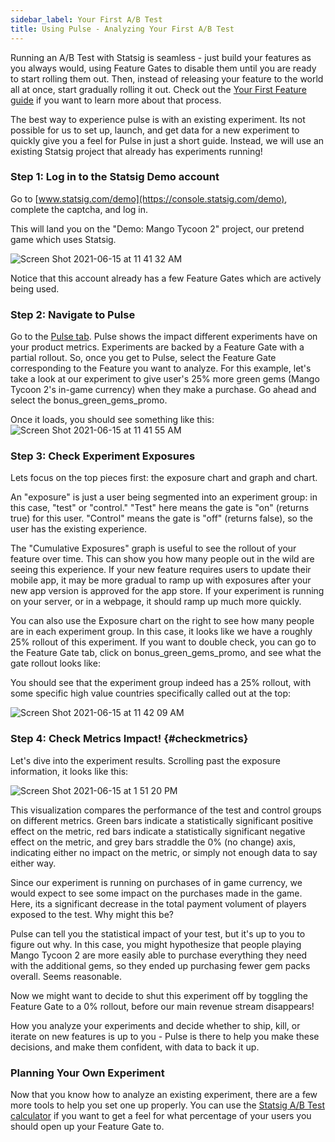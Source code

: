 ```yaml
---
sidebar_label: Your First A/B Test
title: Using Pulse - Analyzing Your First A/B Test
---
```


Running an A/B Test with Statsig is seamless - just build your features as you always would, using Feature Gates to disable them until you are ready to start
rolling them out. Then, instead of releasing your feature to the world all at once, start gradually rolling it out. Check out the
[Your First Feature guide](/guides/first-feature) if you want to learn more about that process.

The best way to experience pulse is with an existing experiment. Its not possible for us to set up, launch, and get data for a new experiment to quickly give you
a feel for Pulse in just a short guide. Instead, we will use an existing Statsig project that already has experiments running!

### Step 1: Log in to the Statsig Demo account

Go to [www.statsig.com/demo](https://console.statsig.com/demo), complete the captcha, and log in.

This will land you on the "Demo: Mango Tycoon 2" project, our pretend game which uses Statsig.

![Screen Shot 2021-06-15 at 11 41 32 AM](https://user-images.githubusercontent.com/82126616/122106448-c8c14b00-cdce-11eb-8c9a-9bab5cec0233.png)

Notice that this account already has a few Feature Gates which are actively being used.

### Step 2: Navigate to Pulse

Go to the [Pulse tab](https://console.statsig.com/pulse). Pulse shows the impact different experiments have on your product metrics. Experiments are backed by a Feature Gate with a partial rollout.
So, once you get to Pulse, select the Feature Gate corresponding to the Feature you want to analyze. For this example, let's take a look at our experiment to give user's 25% more green gems
(Mango Tycoon 2's in-game currency) when they make a purchase. Go ahead and select the bonus_green_gems_promo.

Once it loads, you should see something like this:
![Screen Shot 2021-06-15 at 11 41 55 AM](https://user-images.githubusercontent.com/82126616/122106458-cbbc3b80-cdce-11eb-88cf-79c0be1b4fa9.png)

### Step 3: Check Experiment Exposures

Lets focus on the top pieces first: the exposure chart and graph and chart.

An "exposure" is just a user being segmented into an experiment group: in this case, "test" or "control." "Test" here means the gate is "on" (returns true) for this user.
"Control" means the gate is "off" (returns false), so the user has the existing experience.

The "Cumulative Exposures" graph is useful to see the rollout of your feature over time. This can show you how many people out in the wild are seeing this experience.
If your new feature requires users to update their mobile app, it may be more gradual to ramp up with exposures after your new app version is approved for the app store.
If your experiment is running on your server, or in a webpage, it should ramp up much more quickly.

You can also use the Exposure chart on the right to see how many people are in each experiment group. In this case, it looks like we have a roughly 25% rollout of this experiment.
If you want to double check, you can go to the Feature Gate tab, click on bonus_green_gems_promo, and see what the gate rollout looks like:

You should see that the experiment group indeed has a 25% rollout, with some specific high value countries specifically called out at the top:

![Screen Shot 2021-06-15 at 11 42 09 AM](https://user-images.githubusercontent.com/82126616/122106466-ce1e9580-cdce-11eb-82d3-aa270602bbd6.png)

### Step 4: Check Metrics Impact! {#checkmetrics}

Let's dive into the experiment results. Scrolling past the exposure information, it looks like this:

![Screen Shot 2021-06-15 at 1 51 20 PM](https://user-images.githubusercontent.com/82126616/122121717-cf58be00-cde0-11eb-902f-11b3d53953ea.png)

This visualization compares the performance of the test and control groups on different metrics. Green bars indicate a statistically significant positive effect
on the metric, red bars indicate a statistically significant negative effect on the metric, and grey bars straddle the 0% (no change) axis, indicating either no
impact on the metric, or simply not enough data to say either way.

Since our experiment is running on purchases of in game currency, we would expect to see some impact on the purchases made in the game. Here, its a significant
decrease in the total payment volument of players exposed to the test. Why might this be?

Pulse can tell you the statistical impact of your test, but it's up to you to figure out why. In this case, you might hypothesize that people playing Mango Tycoon 2
are more easily able to purchase everything they need with the additional gems, so they ended up purchasing fewer gem packs overall. Seems reasonable.

Now we might want to decide to shut this experiment off by toggling the Feature Gate to a 0% rollout, before our main revenue stream disappears!

How you analyze your experiments and decide whether to ship, kill, or iterate on new features is up to you - Pulse is there to help you make these decisions,
and make them confident, with data to back it up.

### Planning Your Own Experiment

Now that you know how to analyze an existing experiment, there are a few more tools to help you set one up properly. You can use the [Statsig
A/B Test calculator](https://statsig.com/calculator) if you want to get a feel for what percentage of your users you should open up your Feature Gate to.
